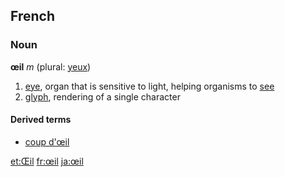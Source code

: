 ==French==
=== Noun ===
'''œil''' ''m'' (plural: [[yeux]])

# [[eye]], organ that is sensitive to light, helping organisms to [[see]]
# [[glyph]], rendering of a single character
====Derived terms====
*[[coup d'œil]]

[[et:Œil]]
[[fr:œil]]
[[ja:œil]]